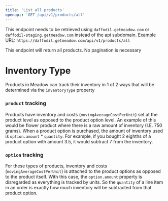```yaml
---
title: 'List all products'
openapi: 'GET /api/v1/products/all'
---
```


<Warning>This endpoint needs to be retrieved using `daffodil.getmeadow.com` or `daffodil-staging.getmeadow.com` instead of the api subdomain. Example URL: `https://daffodil.getmeadow.com/api/v1/products/all`</Warning>

<Note>This endpoint will return all products. No pagination is necessary</Note>

# Inventory Type

Products in Meadow can track their inventory in 1 of 2 ways that will be determined via the `inventoryType` property

### `product` tracking

Products have inventory and costs (`movingAverageCostPerUnit`) set at the product level as opposed to the product option level. An example of this would be flower product where there is a raw amount of inventory (I.E. 750 grams). When a product option is purchased, the amount of inventory used is `option.amount` * `quantity`. For example, if you bought 2 eighths of a product option with amount 3.5, it would subtract 7 from the inventory.

### `option` tracking

For these types of products, inventory and costs (`movingAverageCostPerUnit`) is attached to the product options as opposed to the product itself. With this case, the `option.amount` property is disregarded as everything is tracked by units. So the `quantity` of a line item in an order is exactly how much inventory will be subtracted from that product option.
